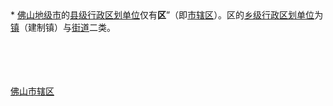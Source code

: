 [[Category:佛山市辖区|]]
{{catmore|佛山市|广东省佛山市}}
<br>{{hideh
|Head = [[佛山市|佛山]][[:Category:佛山市辖区|各区]]所辖[[:Category:佛山街道_(行政区划)|街道]]与[[:Category:佛山建制镇|镇]]
|FrameStyle   = border:solid 1px #000080;
|HeadStyle    = text-align:center;background:transparent;
|ContentStyle = background: #99CCFF;
}}<br>
* [[佛山市|佛山地级市]]的[[县级行政区|县级行政区划单位]]仅有'''区'''”（即[[市辖区|市辖区]]）。区的[[乡级行政区划|乡级行政区划单位]]为[[镇|镇]]（建制镇）与[[街道_(行政区划)|街道]]二类。
{{乡级行政区划分类说明}}<br>
{{佛山市禅城区行政区划|state =expanded}}<br>
{{佛山市南海区行政区划|state =expanded}}<br>
{{佛山市顺德区行政区划|state =expanded}}<br>
{{佛山市三水区行政区划|state =expanded}}<br>
{{佛山市高明区行政区划|state =expanded}}
{{hidef}}